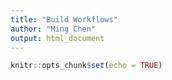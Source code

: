 ```yaml
---
title: "Build Workflows"
author: "Ming Chen"
output: html_document
---
```


```r
knitr::opts_chunk$set(echo = TRUE)
```

